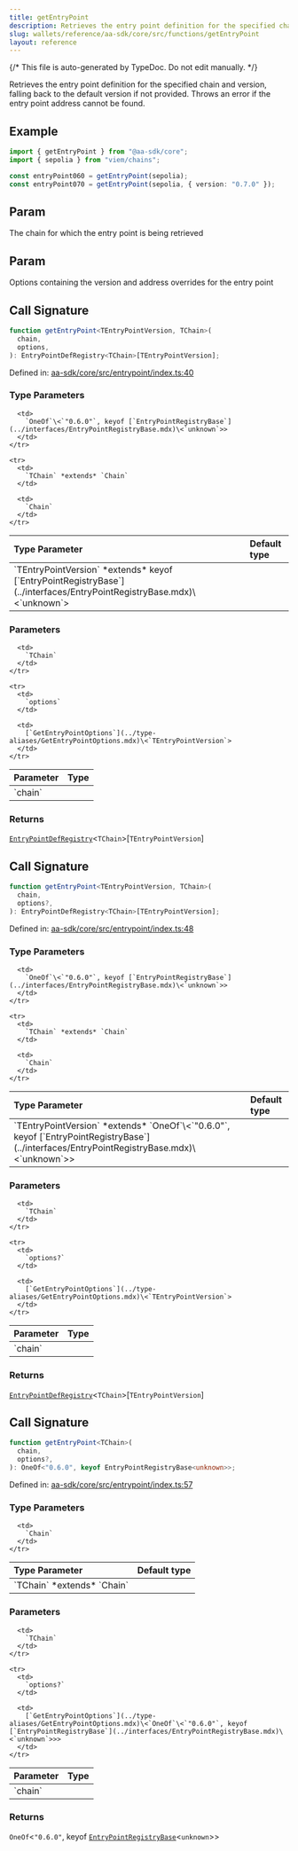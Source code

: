 ```yaml
---
title: getEntryPoint
description: Retrieves the entry point definition for the specified chain and version, falling back to the default version if not provided. Throws an error if the entry point address cannot be found.
slug: wallets/reference/aa-sdk/core/src/functions/getEntryPoint
layout: reference
---
```


{/* This file is auto-generated by TypeDoc. Do not edit manually. */}

Retrieves the entry point definition for the specified chain and version, falling back to the default version if not provided. Throws an error if the entry point address cannot be found.

## Example

```ts
import { getEntryPoint } from "@aa-sdk/core";
import { sepolia } from "viem/chains";

const entryPoint060 = getEntryPoint(sepolia);
const entryPoint070 = getEntryPoint(sepolia, { version: "0.7.0" });
```

## Param

The chain for which the entry point is being retrieved

## Param

Options containing the version and address overrides for the entry point

## Call Signature

```ts
function getEntryPoint<TEntryPointVersion, TChain>(
  chain,
  options,
): EntryPointDefRegistry<TChain>[TEntryPointVersion];
```

Defined in: [aa-sdk/core/src/entrypoint/index.ts:40](https://github.com/alchemyplatform/aa-sdk/blob/9f926c402d1661309abbf8eae8431e52e8c5e53f/aa-sdk/core/src/entrypoint/index.ts#L40)

### Type Parameters

<table>
  <thead>
    <tr>
      <th align="left">Type Parameter</th>
      <th align="left">Default type</th>
    </tr>
  </thead>

  <tbody>
    <tr>
      <td>
        `TEntryPointVersion` *extends* keyof [`EntryPointRegistryBase`](../interfaces/EntryPointRegistryBase.mdx)\<`unknown`>
      </td>

      <td>
        `OneOf`\<`"0.6.0"`, keyof [`EntryPointRegistryBase`](../interfaces/EntryPointRegistryBase.mdx)\<`unknown`>>
      </td>
    </tr>

    <tr>
      <td>
        `TChain` *extends* `Chain`
      </td>

      <td>
        `Chain`
      </td>
    </tr>

  </tbody>
</table>

### Parameters

<table>
  <thead>
    <tr>
      <th align="left">Parameter</th>
      <th align="left">Type</th>
    </tr>
  </thead>

  <tbody>
    <tr>
      <td>
        `chain`
      </td>

      <td>
        `TChain`
      </td>
    </tr>

    <tr>
      <td>
        `options`
      </td>

      <td>
        [`GetEntryPointOptions`](../type-aliases/GetEntryPointOptions.mdx)\<`TEntryPointVersion`>
      </td>
    </tr>

  </tbody>
</table>

### Returns

[`EntryPointDefRegistry`](../interfaces/EntryPointDefRegistry.mdx)\<`TChain`>\[`TEntryPointVersion`]

## Call Signature

```ts
function getEntryPoint<TEntryPointVersion, TChain>(
  chain,
  options?,
): EntryPointDefRegistry<TChain>[TEntryPointVersion];
```

Defined in: [aa-sdk/core/src/entrypoint/index.ts:48](https://github.com/alchemyplatform/aa-sdk/blob/9f926c402d1661309abbf8eae8431e52e8c5e53f/aa-sdk/core/src/entrypoint/index.ts#L48)

### Type Parameters

<table>
  <thead>
    <tr>
      <th align="left">Type Parameter</th>
      <th align="left">Default type</th>
    </tr>
  </thead>

  <tbody>
    <tr>
      <td>
        `TEntryPointVersion` *extends* `OneOf`\<`"0.6.0"`, keyof [`EntryPointRegistryBase`](../interfaces/EntryPointRegistryBase.mdx)\<`unknown`>>
      </td>

      <td>
        `OneOf`\<`"0.6.0"`, keyof [`EntryPointRegistryBase`](../interfaces/EntryPointRegistryBase.mdx)\<`unknown`>>
      </td>
    </tr>

    <tr>
      <td>
        `TChain` *extends* `Chain`
      </td>

      <td>
        `Chain`
      </td>
    </tr>

  </tbody>
</table>

### Parameters

<table>
  <thead>
    <tr>
      <th align="left">Parameter</th>
      <th align="left">Type</th>
    </tr>
  </thead>

  <tbody>
    <tr>
      <td>
        `chain`
      </td>

      <td>
        `TChain`
      </td>
    </tr>

    <tr>
      <td>
        `options?`
      </td>

      <td>
        [`GetEntryPointOptions`](../type-aliases/GetEntryPointOptions.mdx)\<`TEntryPointVersion`>
      </td>
    </tr>

  </tbody>
</table>

### Returns

[`EntryPointDefRegistry`](../interfaces/EntryPointDefRegistry.mdx)\<`TChain`>\[`TEntryPointVersion`]

## Call Signature

```ts
function getEntryPoint<TChain>(
  chain,
  options?,
): OneOf<"0.6.0", keyof EntryPointRegistryBase<unknown>>;
```

Defined in: [aa-sdk/core/src/entrypoint/index.ts:57](https://github.com/alchemyplatform/aa-sdk/blob/9f926c402d1661309abbf8eae8431e52e8c5e53f/aa-sdk/core/src/entrypoint/index.ts#L57)

### Type Parameters

<table>
  <thead>
    <tr>
      <th align="left">Type Parameter</th>
      <th align="left">Default type</th>
    </tr>
  </thead>

  <tbody>
    <tr>
      <td>
        `TChain` *extends* `Chain`
      </td>

      <td>
        `Chain`
      </td>
    </tr>

  </tbody>
</table>

### Parameters

<table>
  <thead>
    <tr>
      <th align="left">Parameter</th>
      <th align="left">Type</th>
    </tr>
  </thead>

  <tbody>
    <tr>
      <td>
        `chain`
      </td>

      <td>
        `TChain`
      </td>
    </tr>

    <tr>
      <td>
        `options?`
      </td>

      <td>
        [`GetEntryPointOptions`](../type-aliases/GetEntryPointOptions.mdx)\<`OneOf`\<`"0.6.0"`, keyof [`EntryPointRegistryBase`](../interfaces/EntryPointRegistryBase.mdx)\<`unknown`>>>
      </td>
    </tr>

  </tbody>
</table>

### Returns

`OneOf`\<`"0.6.0"`, keyof [`EntryPointRegistryBase`](../interfaces/EntryPointRegistryBase.mdx)\<`unknown`>>
